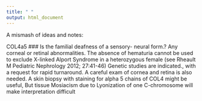 ---
title: " "
output: html_document
---

A mismash of ideas and notes:

COL4a5
### Is the familial deafness of a sensory- neural form.? Any  corneal or retinal   abnormalities.  The absence  of hematuria cannot be used to exclude X-linked Alport Syndrome in a heterozygous  female (see Rheault M Pediatric Nephrology 2012; 27:41-46)  Genetic studies are indicated., with a request for rapid turnaround.  A careful exam of cornea and retina is also needed. A skin biopsy with staining for alpha 5 chains of COL4 might be useful,   But tissue   Mosiacism  due to Lyonization of one  C-chromosome will make interpretation difficult
